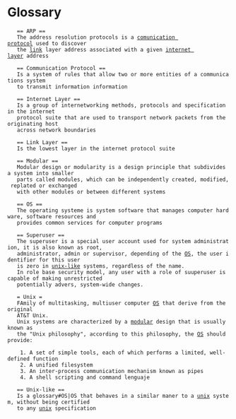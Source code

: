 = Glossary =
	== ARP ==
	The address resolution protocols is a [[#Communication Protocol|comunication protocol]] used to discover  
	the [[#Link Layer|link]] layer address associated with a given [[#Internet Layer|internet layer]] address
	
	== Communication Protocol ==
	Is a system of rules that allow two or more entities of a communications system
	to transmit information information
	
	== Internet Layer ==
	Is a group of internetworking methods, protocols and specification in the internet
	protocol suite that are used to transport network packets from the originating host
	across network boundaries
	
	== Link Layer ==
	Is the lowest layer in the internet protocol suite
	
	== Modular ==
	Modular design or modularity is a design principle that subdivides a system into smaller 
	parts called modules, which can be independently created, modified, replated or exchanged
	with other modules or between different systems
	
	== OS ==
	The operating systeme is system software that manages computer hardware, software resources and 
	provides common services for computer programs
	
	== Superuser ==
	The superuser is a special user account used for system administration, it is also known as root,
	administrator, admin or supervisor, depending of the [[glossary#OS|OS]], the user identifier for this user
	is zero in [[glossary#Unix-like|unix-like]] systems, regardless of the name.
	In role base security model, any user with a role of suuperuser is capable of making unrestricted
	potentially advers, system-wide changes.
	
	= Unix =
	FAmily of multitasking, multiuser computer [[Glossary#OS|OS]] that derive from the original
	AT&T Unix.
	Unix systems are characterized by a [[Glosarry#Modular|modular]] design that is usually known as
	the "Unix philosophy", according to this philosophy, the [[Glossary#OS|OS]] should provide:
	
	 1. A set of simple tools, each of which performs a limited, well-defined function
	 2. A unified filesystem
	 3. An inter-process communication mechanism known as pipes
	 4. A shell scripting and command lenguaje
	
	== Unix-like ==
	Is a glossary#OS|OS that behaves in a similar maner to a [[Glossary#Unix|unix]] system, without being certified
	to any [[Glossarry#Unix|unix]] specification
	
